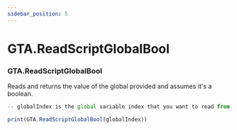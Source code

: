 ```yaml
---
sidebar_position: 5
---
```


# GTA.ReadScriptGlobalBool

### GTA.ReadScriptGlobalBool
Reads and returns the value of the global provided and assumes it's a boolean.

```jsx title="ReadScriptGlobalBool Example"
-- globalIndex is the global variable index that you want to read from. This can be found in the GTA scripts.

print(GTA.ReadScriptGlobalBool(globalIndex))

```